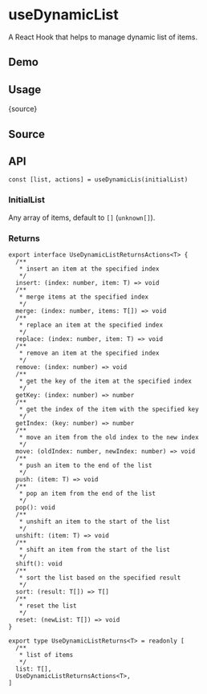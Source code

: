# useDynamicList


<HooksType category="ProUtilities" />

A React Hook that helps to manage dynamic list of items.

## Demo


<App />

## Usage


<RawCode>{source}</RawCode>

## Source


<Source />

## API

```tsx
const [list, actions] = useDynamicLis(initialList)
```

### InitialList

Any array of items, default to `[]` (`unknown[]`).

### Returns

```tsx
export interface UseDynamicListReturnsActions<T> {
  /**
   * insert an item at the specified index
   */
  insert: (index: number, item: T) => void
  /**
   * merge items at the specified index
   */
  merge: (index: number, items: T[]) => void
  /**
   * replace an item at the specified index
   */
  replace: (index: number, item: T) => void
  /**
   * remove an item at the specified index
   */
  remove: (index: number) => void
  /**
   * get the key of the item at the specified index
   */
  getKey: (index: number) => number
  /**
   * get the index of the item with the specified key
   */
  getIndex: (key: number) => number
  /**
   * move an item from the old index to the new index
   */
  move: (oldIndex: number, newIndex: number) => void
  /**
   * push an item to the end of the list
   */
  push: (item: T) => void
  /**
   * pop an item from the end of the list
   */
  pop(): void
  /**
   * unshift an item to the start of the list
   */
  unshift: (item: T) => void
  /**
   * shift an item from the start of the list
   */
  shift(): void
  /**
   * sort the list based on the specified result
   */
  sort: (result: T[]) => T[]
  /**
   * reset the list
   */
  reset: (newList: T[]) => void
}

export type UseDynamicListReturns<T> = readonly [
  /**
   * list of items
   */
  list: T[],
  UseDynamicListReturnsActions<T>,
]
```
